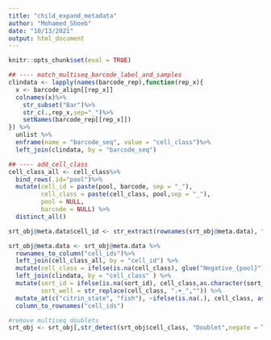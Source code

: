 ---
title: "child_expand_metadata"
author: "Mohamed_Shoeb"
date: "10/13/2021"
output: html_document
---

```{r, include=FALSE}
knitr::opts_chunk$set(eval = TRUE)

```
 
```{r match_multiseq_classes}
## ---- match_multiseq_barcode_label_and_samples
clindata <- lapply(names(barcode_rep),function(rep_x){
  x <- barcode_align[[rep_x]]
  colnames(x)%>%
    str_subset("Bar")%>%
    str_c(.,rep_x,sep="_")%>%
    setNames(barcode_rep[[rep_x]])
}) %>%
  unlist %>%
  enframe(name = "barcode_seq", value = "cell_class")%>%
  left_join(clindata, by = "barcode_seq")

## ---- add_cell_class
cell_class_all <- cell_class%>%
  bind_rows(.id="pool")%>%
  mutate(cell_id = paste(pool, barcode, sep = "_"),
         cell_class = paste(cell_class, pool,sep = "_"),
         pool = NULL,
         barcode = NULL) %>%
  distinct_all()
```

```{r add_multiseq_classes, cache=TRUE}
srt_obj@meta.data$cell_id <- str_extract(rownames(srt_obj@meta.data), "A._.[A-Z]+")

srt_obj@meta.data <- srt_obj@meta.data %>%
  rownames_to_column("cell_ids")%>%
  left_join(cell_class_all, by = "cell_id") %>%
  mutate(cell_class = ifelse(is.na(cell_class), glue("Negative_{pool}"), cell_class)) %>%
  left_join(clindata, by = "cell_class" ) %>% 
  mutate(sort_id = ifelse(is.na(sort_id), cell_class,as.character(sort_id)),
         sort_well = str_replace(cell_class, ".+_","")) %>%
  mutate_at(c("citrin_state", "fish"), ~ifelse(is.na(.), cell_class, as.character(.))) %>% 
  column_to_rownames("cell_ids") 

#remove multiseq doublets
srt_obj <- srt_obj[,str_detect(srt_obj$cell_class, "Doublet",negate = TRUE)]

```

